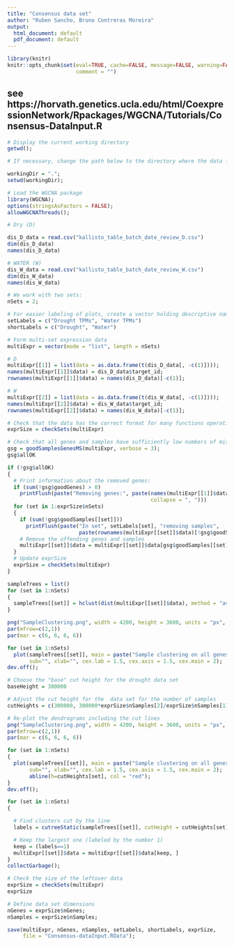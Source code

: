 ```yaml
---
title: "Consensus data set"
author: "Ruben Sancho, Bruno Contreras Moreira"
output:
  html_document: default
  pdf_document: default
---
```


```r
library(knitr)
knitr::opts_chunk$set(eval=TRUE, cache=FALSE, message=FALSE, warning=FALSE,
                      comment = "")
```

## see https://horvath.genetics.ucla.edu/html/CoexpressionNetwork/Rpackages/WGCNA/Tutorials/Consensus-DataInput.R

```r

# Display the current working directory
getwd();

# If necessary, change the path below to the directory where the data files are stored.

workingDir = ".";
setwd(workingDir);

# Load the WGCNA package
library(WGCNA);
options(stringsAsFactors = FALSE);
allowWGCNAThreads();

# Dry (D)

dis_D_data = read.csv("kallisto_table_batch_date_review_D.csv")
dim(dis_D_data)
names(dis_D_data)

# WATER (W)
dis_W_data = read.csv("kallisto_table_batch_date_review_W.csv")
dim(dis_W_data)
names(dis_W_data)

```

```r

# We work with two sets:
nSets = 2;

# For easier labeling of plots, create a vector holding descriptive names of the two sets.
setLabels = c("Drought TPMs", "Water TPMs")
shortLabels = c("Drought", "Water")

# Form multi-set expression data
multiExpr = vector(mode = "list", length = nSets)

# D
multiExpr[[1]] = list(data = as.data.frame(t(dis_D_data[, -c(1)])));
names(multiExpr[[1]]$data) = dis_D_data$target_id;
rownames(multiExpr[[1]]$data) = names(dis_D_data)[-c(1)];

# W
multiExpr[[2]] = list(data = as.data.frame(t(dis_W_data[, -c(1)])));
names(multiExpr[[2]]$data) = dis_W_data$target_id;
rownames(multiExpr[[2]]$data) = names(dis_W_data)[-c(1)];

# Check that the data has the correct format for many functions operating on multiple sets:
exprSize = checkSets(multiExpr)

```

```r

# Check that all genes and samples have sufficiently low numbers of missing values.
gsg = goodSamplesGenesMS(multiExpr, verbose = 3);
gsg$allOK

if (!gsg$allOK)
{
  # Print information about the removed genes:
  if (sum(!gsg$goodGenes) > 0)
    printFlush(paste("Removing genes:", paste(names(multiExpr[[1]]$data)[!gsg$goodGenes], 
                                              collapse = ", ")))
  for (set in 1:exprSize$nSets)
  {
    if (sum(!gsg$goodSamples[[set]]))
      printFlush(paste("In set", setLabels[set], "removing samples",
                       paste(rownames(multiExpr[[set]]$data)[!gsg$goodSamples[[set]]], collapse = ", ")))
    # Remove the offending genes and samples
    multiExpr[[set]]$data = multiExpr[[set]]$data[gsg$goodSamples[[set]], gsg$goodGenes];
  }
  # Update exprSize
  exprSize = checkSets(multiExpr)
}
```

```r

sampleTrees = list()
for (set in 1:nSets)
{
  sampleTrees[[set]] = hclust(dist(multiExpr[[set]]$data), method = "average")
}

png("SampleClustering.png", width = 4200, height = 3600, units = "px", pointsize = 22, bg = "white");
par(mfrow=c(2,1))
par(mar = c(6, 6, 6, 6))

for (set in 1:nSets)
  plot(sampleTrees[[set]], main = paste("Sample clustering on all genes in", setLabels[set]),
       sub="", xlab="", cex.lab = 1.5, cex.axis = 1.5, cex.main = 2);
dev.off();

```

```r

# Choose the "base" cut height for the drought data set
baseHeight = 300000

# Adjust the cut height for the  data set for the number of samples
cutHeights = c(300000, 300000*exprSize$nSamples[2]/exprSize$nSamples[1]);

# Re-plot the dendrograms including the cut lines
png("SampleClustering.png", width = 4200, height = 3600, units = "px", pointsize = 22, bg = "white");
par(mfrow=c(2,1))
par(mar = c(6, 6, 6, 6))

for (set in 1:nSets)
{
  plot(sampleTrees[[set]], main = paste("Sample clustering on all genes in", setLabels[set]),
       sub="", xlab="", cex.lab = 1.5, cex.axis = 1.5, cex.main = 2);
       abline(h=cutHeights[set], col = "red");
}
dev.off();
```

```r

for (set in 1:nSets)
{

  # Find clusters cut by the line
  labels = cutreeStatic(sampleTrees[[set]], cutHeight = cutHeights[set])

  # Keep the largest one (labeled by the number 1)
  keep = (labels==1)
  multiExpr[[set]]$data = multiExpr[[set]]$data[keep, ]
}
collectGarbage();

# Check the size of the leftover data
exprSize = checkSets(multiExpr)
exprSize

# Define data set dimensions
nGenes = exprSize$nGenes;
nSamples = exprSize$nSamples;

save(multiExpr, nGenes, nSamples, setLabels, shortLabels, exprSize, 
     file = "Consensus-dataInput.RData");

```
